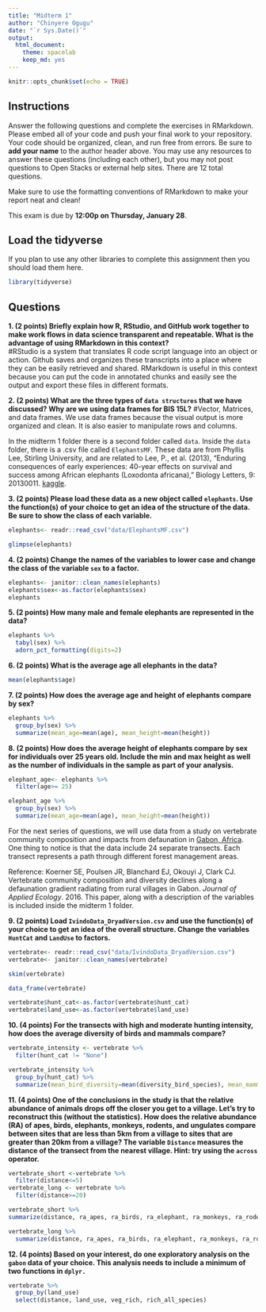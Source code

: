 ```yaml
---
title: "Midterm 1"
author: "Chinyere Ogugu"
date: "`r Sys.Date()`"
output:
  html_document: 
    theme: spacelab
    keep_md: yes
---
```


```r
knitr::opts_chunk$set(echo = TRUE)
```

## Instructions
Answer the following questions and complete the exercises in RMarkdown. Please embed all of your code and push your final work to your repository. Your code should be organized, clean, and run free from errors. Be sure to **add your name** to the author header above. You may use any resources to answer these questions (including each other), but you may not post questions to Open Stacks or external help sites. There are 12 total questions.  

Make sure to use the formatting conventions of RMarkdown to make your report neat and clean!  

This exam is due by **12:00p on Thursday, January 28**.  

## Load the tidyverse
If you plan to use any other libraries to complete this assignment then you should load them here.
```r
library(tidyverse)
```

## Questions
**1. (2 points) Briefly explain how R, RStudio, and GitHub work together to make work flows in data science transparent and repeatable. What is the advantage of using RMarkdown in this context?**  
#RStudio is a system that translates R code script language into an object or action. Github saves and organizes these transcripts into a place where they can be easily retrieved and shared. RMarkdown is useful in this context because you can put the code in annotated chunks and easily see the output and export these files in different formats. 

**2. (2 points) What are the three types of `data structures` that we have discussed? Why are we using data frames for BIS 15L?**
#Vector, Matrices, and data frames. We use data frames because the visual output is more organized and clean. It is also easier to manipulate rows and columns. 

In the midterm 1 folder there is a second folder called `data`. Inside the `data` folder, there is a .csv file called `ElephantsMF`. These data are from Phyllis Lee, Stirling University, and are related to Lee, P., et al. (2013), "Enduring consequences of early experiences: 40-year effects on survival and success among African elephants (Loxodonta africana)," Biology Letters, 9: 20130011. [kaggle](https://www.kaggle.com/mostafaelseidy/elephantsmf).  

**3. (2 points) Please load these data as a new object called `elephants`. Use the function(s) of your choice to get an idea of the structure of the data. Be sure to show the class of each variable.**
```r
elephants<- readr::read_csv("data/ElephantsMF.csv")
```
```r
glimpse(elephants)
```

**4. (2 points) Change the names of the variables to lower case and change the class of the variable `sex` to a factor.**
```r
elephants<- janitor::clean_names(elephants)
elephants$sex<-as.factor(elephants$sex)
elephants
```
**5. (2 points) How many male and female elephants are represented in the data?**
```r
elephants %>% 
  tabyl(sex) %>% 
  adorn_pct_formatting(digits=2)
```
**6. (2 points) What is the average age all elephants in the data?**
```r
mean(elephants$age)
```


**7. (2 points) How does the average age and height of elephants compare by sex?**
```r
elephants %>% 
  group_by(sex) %>% 
  summarize(mean_age=mean(age), mean_height=mean(height))
```

**8. (2 points) How does the average height of elephants compare by sex for individuals over 25 years old. Include the min and max height as well as the number of individuals in the sample as part of your analysis.**
```r
elephant_age<- elephants %>% 
  filter(age>= 25)
```

```r
elephant_age %>% 
  group_by(sex) %>% 
  summarize(mean_age=mean(age), mean_height=mean(height))
```

For the next series of questions, we will use data from a study on vertebrate community composition and impacts from defaunation in [Gabon, Africa](https://en.wikipedia.org/wiki/Gabon). One thing to notice is that the data include 24 separate transects. Each transect represents a path through different forest management areas.  

Reference: Koerner SE, Poulsen JR, Blanchard EJ, Okouyi J, Clark CJ. Vertebrate community composition and diversity declines along a defaunation gradient radiating from rural villages in Gabon. _Journal of Applied Ecology_. 2016. This paper, along with a description of the variables is included inside the midterm 1 folder.  

**9. (2 points) Load `IvindoData_DryadVersion.csv` and use the function(s) of your choice to get an idea of the overall structure. Change the variables `HuntCat` and `LandUse` to factors.**
```r
vertebrate<- readr::read_csv("data/IvindoData_DryadVersion.csv")
vertebrate<- janitor::clean_names(vertebrate)
```
```r
skim(vertebrate)
```
```r
data_frame(vertebrate)
```

```r
vertebrate$hunt_cat<-as.factor(vertebrate$hunt_cat)
vertebrate$land_use<-as.factor(vertebrate$land_use)
```

**10. (4 points) For the transects with high and moderate hunting intensity, how does the average diversity of birds and mammals compare?**
```r
vertebrate_intensity <- vertebrate %>% 
  filter(hunt_cat != "None")
```

```r
vertebrate_intensity %>% 
  group_by(hunt_cat) %>% 
  summarize(mean_bird_diversity=mean(diversity_bird_species), mean_mammal_diversity=mean(diversity_mammal_species))
```
**11. (4 points) One of the conclusions in the study is that the relative abundance of animals drops off the closer you get to a village. Let's try to reconstruct this (without the statistics). How does the relative abundance (RA) of apes, birds, elephants, monkeys, rodents, and ungulates compare between sites that are less than 5km from a village to sites that are greater than 20km from a village? The variable `Distance` measures the distance of the transect from the nearest village. Hint: try using the `across` operator.**  
```r
vertebrate_short <-vertebrate %>% 
  filter(distance<=5)
vertebrate_long <- vertebrate %>% 
  filter(distance>=20)
```
```r
vertebrate_short %>% 
summarize(distance, ra_apes, ra_birds, ra_elephant, ra_monkeys, ra_rodent, ra_ungulate )
```
```r
vertebrate_long %>% 
  summarize(distance, ra_apes, ra_birds, ra_elephant, ra_monkeys, ra_rodent, ra_ungulate )
```


**12. (4 points) Based on your interest, do one exploratory analysis on the `gabon` data of your choice. This analysis needs to include a minimum of two functions in `dplyr.`**
```r
vertebrate %>% 
  group_by(land_use)
  select(distance, land_use, veg_rich, rich_all_species)

```

